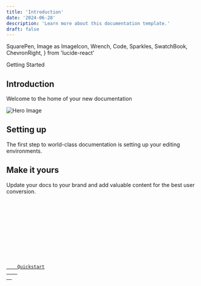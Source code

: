 ```yaml
---
title: 'Introduction'
date: '2024-06-28'
description: 'Learn more about this documentation template.'
draft: false
---
```


  SquarePen,
  Image as ImageIcon,
  Wrench,
  Code,
  Sparkles,
  SwatchBook,
  ChevronRight,
} from 'lucide-react'

<GroupName>Getting Started</GroupName>

## Introduction

Welcome to the home of your new documentation

![Hero Image](../../../public/hero-light.svg)

## Setting up

The first step to world-class documentation is setting up your editing environments.

<CardGrid>
  <Card
    header='Edit Your Docs'
    content='Get your docs set up locally for easy development'
    withIcon>
    <SquarePen className='stroke-primary' />
  </Card>
  <Card
    header='Preview Changes'
    content="Preview your changes before you push to make sure they're perfect"
    withIcon>
    <ImageIcon className='stroke-primary' />
  </Card>
</CardGrid>

## Make it yours

Update your docs to your brand and add valuable content for the best user conversion.

<CardGrid>
  <Card
    header='Customize Style'
    content="Customize your docs to your company's colors and brands"
    withIcon>
    <SwatchBook className='stroke-primary' />
  </Card>
  <Card
    header='Reference APIs'
    content='Automatically generate endpoints from an OpenAPI spec'
    withIcon>
    <Code className='stroke-primary' />
  </Card>
  <Card
    header='Add Components'
    content='Build interactive features and designs to guide your users'
    withIcon>
    <Wrench className='stroke-primary' />
  </Card>
  <Card
    header='Get Inspiration'
    content='Check out our showcase of our favorite documentation'
    withIcon>
    <Sparkles className='stroke-primary' />
  </Card>
</CardGrid>

<section class='my-10 flex justify-end'>
  <a href='#' class='inline-flex items-center text-sm hover:underline'>
    Quickstart
    <ChevronRight className='w-3 h-3 ml-2' />
  </a>
</section>
